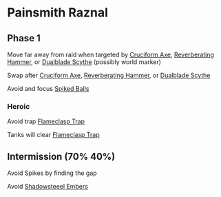 # Painsmith Raznal

## Phase 1

Move far away from raid when targeted by [Cruciform Axe](https://www.wowhead.com/spell=355568/cruciform-axe),
[Reverberating Hammer](https://www.wowhead.com/spell=348508/reverberating-hammer),
or [Dualblade Scythe](https://www.wowhead.com/spell=355778/dualblade-scythe) (possibly world marker)

Swap after [Cruciform Axe](https://www.wowhead.com/spell=355568/cruciform-axe),
[Reverberating Hammer](https://www.wowhead.com/spell=348508/reverberating-hammer),
or [Dualblade Scythe](https://www.wowhead.com/spell=355778/dualblade-scythe)

Avoid and focus [Spiked Balls](https://www.wowhead.com/spell=352052/spiked-balls)

### Heroic

Avoid trap [Flameclasp Trap](https://www.wowhead.com/spell=348456/flameclasp-trap)

Tanks will clear [Flameclasp Trap](https://www.wowhead.com/spell=348456/flameclasp-trap)

## Intermission (70% 40%)

Avoid Spikes by finding the gap

Avoid [Shadowsteeel Embers](https://www.wowhead.com/spell=355534/shadowsteel-embers)
